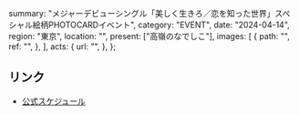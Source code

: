   summary:
    "メジャーデビューシングル「美しく生きろ／恋を知った世界」スペシャル絵柄PHOTOCARDイベント",
  category: "EVENT",
  date: "2024-04-14",
  region: "東京",
  location: "",
  present: ["高嶺のなでしこ"],
  images: [
    {
      path: "",
      ref: "",
    },
  ],
  acts: {
    url: "",
  },
};

## リンク

- [公式スケジュール](https://takanenonadeshiko.jp/?p=1953)
